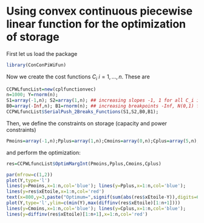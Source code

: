 Using convex continuous piecewise linear function for the optimization of storage 
========================================================

First let us load the package 
```{r,message=FALSE}
library(ConConPiWiFun)
```


Now we create the cost functions $C_i$ $i=1,\dots,n$. These are 
```{r,message=FALSE}
CCPWLfuncList=new(cplfunctionvec) 
n=1000; Y=rnorm(n); 
S1=array(-1,n); S2=array(1,n); ## increasing slopes -1, 1 for all C_i i=1,..,n
B0=array(-Inf,n); B1=rnorm(n); ## increasing breakpoints -Inf, N(0,1) for all C_i i=1,..,n
CCPWLfuncList$SerialPush_2Breaks_Functions(S1,S2,B0,B1);
```
Then, we define the constraints on storage (capacity and power constraints)
```{r,message=FALSE}
Pmoins=array(-1,n);Pplus=array(1,n);Cmoins=array(0,n);Cplus=array(5,n);
```

and perform the optimization: 
```{r,message=FALSE}
res=CCPWLfuncList$OptimMargInt(Pmoins,Pplus,Cmoins,Cplus)
```

```{r fig.width=7, fig.height=6, echo=FALSE}
par(mfrow=c(1,2))
plot(Y,type='l')
lines(y=Pmoins,x=1:n,col='blue'); lines(y=Pplus,x=1:n,col='blue');
lines(y=res$xEtoile,x=1:n,col='red')
text(x=800,y=3,paste("Optimum=",signif(sum(abs(res$xEtoile-Y)),digits=6)))
plot(Y,type='l',ylim=c(min(Y),max(diffinv(res$xEtoile)[1:n+1])))
lines(y=Cmoins,x=1:n,col='blue'); lines(y=Cplus,x=1:n,col='blue');
lines(y=diffinv(res$xEtoile)[1:n+1],x=1:n,col='red')
```


